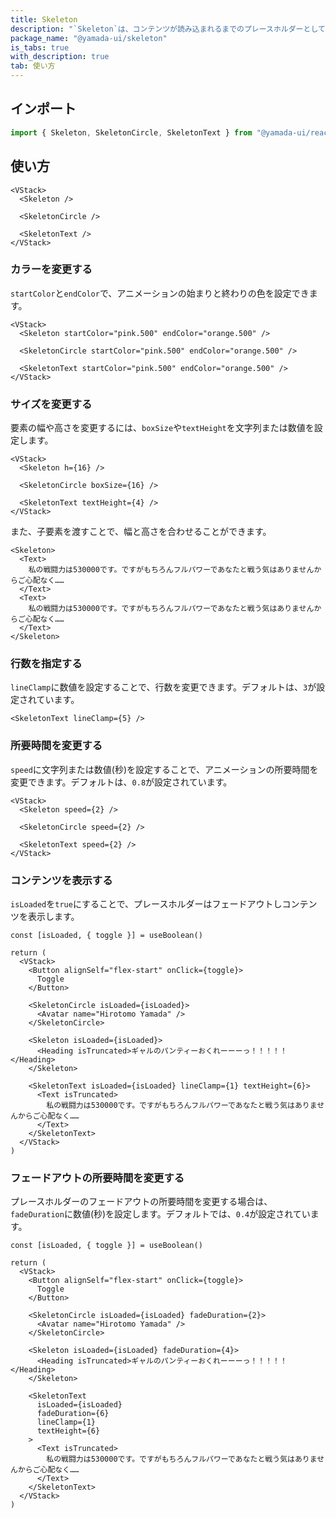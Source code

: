```yaml
---
title: Skeleton
description: "`Skeleton`は、コンテンツが読み込まれるまでのプレースホルダーとして機能するコンポーネントです。"
package_name: "@yamada-ui/skeleton"
is_tabs: true
with_description: true
tab: 使い方
---
```


## インポート

```ts
import { Skeleton, SkeletonCircle, SkeletonText } from "@yamada-ui/react"
```

## 使い方

```tsx
<VStack>
  <Skeleton />

  <SkeletonCircle />

  <SkeletonText />
</VStack>
```

### カラーを変更する

`startColor`と`endColor`で、アニメーションの始まりと終わりの色を設定できます。

```tsx
<VStack>
  <Skeleton startColor="pink.500" endColor="orange.500" />

  <SkeletonCircle startColor="pink.500" endColor="orange.500" />

  <SkeletonText startColor="pink.500" endColor="orange.500" />
</VStack>
```

### サイズを変更する

要素の幅や高さを変更するには、`boxSize`や`textHeight`を文字列または数値を設定します。

```tsx
<VStack>
  <Skeleton h={16} />

  <SkeletonCircle boxSize={16} />

  <SkeletonText textHeight={4} />
</VStack>
```

また、子要素を渡すことで、幅と高さを合わせることができます。

```tsx
<Skeleton>
  <Text>
    私の戦闘力は530000です。ですがもちろんフルパワーであなたと戦う気はありませんからご心配なく……
  </Text>
  <Text>
    私の戦闘力は530000です。ですがもちろんフルパワーであなたと戦う気はありませんからご心配なく……
  </Text>
</Skeleton>
```

### 行数を指定する

`lineClamp`に数値を設定することで、行数を変更できます。デフォルトは、`3`が設定されています。

```tsx
<SkeletonText lineClamp={5} />
```

### 所要時間を変更する

`speed`に文字列または数値(秒)を設定することで、アニメーションの所要時間を変更できます。デフォルトは、`0.8`が設定されています。

```tsx
<VStack>
  <Skeleton speed={2} />

  <SkeletonCircle speed={2} />

  <SkeletonText speed={2} />
</VStack>
```

### コンテンツを表示する

`isLoaded`を`true`にすることで、プレースホルダーはフェードアウトしコンテンツを表示します。

```tsx functional=true
const [isLoaded, { toggle }] = useBoolean()

return (
  <VStack>
    <Button alignSelf="flex-start" onClick={toggle}>
      Toggle
    </Button>

    <SkeletonCircle isLoaded={isLoaded}>
      <Avatar name="Hirotomo Yamada" />
    </SkeletonCircle>

    <Skeleton isLoaded={isLoaded}>
      <Heading isTruncated>ギャルのパンティーおくれーーーっ！！！！！</Heading>
    </Skeleton>

    <SkeletonText isLoaded={isLoaded} lineClamp={1} textHeight={6}>
      <Text isTruncated>
        私の戦闘力は530000です。ですがもちろんフルパワーであなたと戦う気はありませんからご心配なく……
      </Text>
    </SkeletonText>
  </VStack>
)
```

### フェードアウトの所要時間を変更する

プレースホルダーのフェードアウトの所要時間を変更する場合は、`fadeDuration`に数値(秒)を設定します。デフォルトでは、`0.4`が設定されています。

```tsx functional=true
const [isLoaded, { toggle }] = useBoolean()

return (
  <VStack>
    <Button alignSelf="flex-start" onClick={toggle}>
      Toggle
    </Button>

    <SkeletonCircle isLoaded={isLoaded} fadeDuration={2}>
      <Avatar name="Hirotomo Yamada" />
    </SkeletonCircle>

    <Skeleton isLoaded={isLoaded} fadeDuration={4}>
      <Heading isTruncated>ギャルのパンティーおくれーーーっ！！！！！</Heading>
    </Skeleton>

    <SkeletonText
      isLoaded={isLoaded}
      fadeDuration={6}
      lineClamp={1}
      textHeight={6}
    >
      <Text isTruncated>
        私の戦闘力は530000です。ですがもちろんフルパワーであなたと戦う気はありませんからご心配なく……
      </Text>
    </SkeletonText>
  </VStack>
)
```
